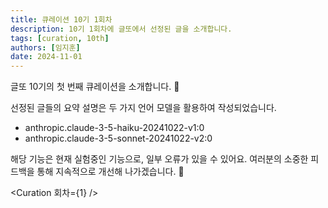 ```yaml
---
title: 큐레이션 10기 1회차
description: 10기 1회차에 글또에서 선정된 글을 소개합니다.
tags: [curation, 10th]
authors: [임지훈]
date: 2024-11-01
---
```


<Callout type="info">

글또 10기의 첫 번째 큐레이션을 소개합니다. 📣

선정된 글들의 요약 설명은 두 가지 언어 모델을 활용하여 작성되었습니다.

- anthropic.claude-3-5-haiku-20241022-v1:0
- anthropic.claude-3-5-sonnet-20241022-v2:0

해당 기능은 현재 실험중인 기능으로, 일부 오류가 있을 수 있어요. 여러분의 소중한 피드백을 통해 지속적으로 개선해 나가겠습니다. 🙏

</Callout>

<Curation 회차={1} />
